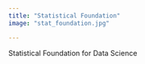```yaml
---
title: "Statistical Foundation"
image: "stat_foundation.jpg"

---
```


Statistical Foundation for Data Science
